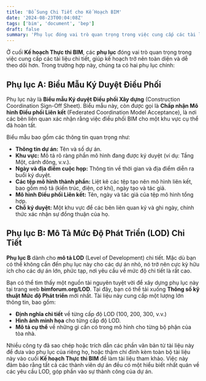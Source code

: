 ```yaml
---
title: 'Bổ Sung Chi Tiết cho Kế Hoạch BIM'
date: '2024-08-23T00:04:08Z'
tags: ['bim', 'document', 'bep']
draft: false
summary: 'Phụ lục đóng vai trò quan trọng trong việc cung cấp các tài liệu chi tiết, giúp kế hoạch trở nên toàn diện và dễ theo dõi hơn.'
---
```


Ở cuối **Kế hoạch Thực thi BIM**, các **phụ lục** đóng vai trò quan trọng trong việc cung cấp các tài liệu chi tiết, giúp kế hoạch trở nên toàn diện và dễ theo dõi hơn. Trong trường hợp này, chúng ta có hai phụ lục chính:

## Phụ lục A: Biểu Mẫu Ký Duyệt Điều Phối

Phụ lục này là **Biểu mẫu Ký duyệt Điều phối Xây dựng** (Construction Coordination Sign-Off Sheet). Biểu mẫu này, còn được gọi là **Chấp nhận Mô hình Điều phối Liên kết** (Federated Coordination Model Acceptance), là nơi các bên liên quan xác nhận rằng việc điều phối BIM cho một khu vực cụ thể đã hoàn tất.

Biểu mẫu bao gồm các thông tin quan trọng như:

- **Thông tin dự án:** Tên và số dự án.
- **Khu vực:** Mô tả rõ ràng phần mô hình đang được ký duyệt (ví dụ: Tầng Một, cánh đông, v.v.).
- **Ngày và địa điểm cuộc họp:** Thông tin về thời gian và địa điểm diễn ra buổi ký duyệt.
- **Các tệp mô hình thành phần:** Liệt kê các tệp tạo nên mô hình liên kết, bao gồm mô tả (kiến trúc, điện, cơ khí), ngày tạo và tác giả.
- **Mô hình Điều phối Liên kết:** Tên, ngày và tác giả của tệp mô hình tổng hợp.
- **Chỗ ký duyệt:** Một khu vực để các bên liên quan ký và ghi ngày, chính thức xác nhận sự đồng thuận của họ.

## Phụ lục B: Mô Tả Mức Độ Phát Triển (LOD) Chi Tiết

**Phụ lục B** dành cho **mô tả LOD** (Level of Development) chi tiết. Mặc dù bạn có thể không cần đến phụ lục này cho các dự án nhỏ, nó trở nên cực kỳ hữu ích cho các dự án lớn, phức tạp, nơi yêu cầu về mức độ chi tiết là rất cao.

Bạn có thể tìm thấy một nguồn tài nguyên tuyệt vời để xây dựng phụ lục này tại trang web **bimforum.org/LOD**. Tại đây, bạn có thể tải xuống **Thông số kỹ thuật Mức độ Phát triển** mới nhất. Tài liệu này cung cấp một lượng lớn thông tin, bao gồm:

- **Định nghĩa chi tiết** về từng cấp độ LOD (100, 200, 300, v.v.)
- **Hình ảnh minh họa** cho từng cấp độ LOD.
- **Mô tả cụ thể** về những gì cần có trong mô hình cho từng bộ phận của tòa nhà.

Nhiều công ty đã sao chép hoặc trích dẫn các phần văn bản từ tài liệu này để đưa vào phụ lục của riêng họ, hoặc thậm chí đính kèm toàn bộ tài liệu này vào cuối **Kế hoạch Thực thi BIM** để làm tài liệu tham khảo. Việc này đảm bảo rằng tất cả các thành viên dự án đều có một hiểu biết nhất quán về các yêu cầu LOD, góp phần vào sự thành công của dự án.
